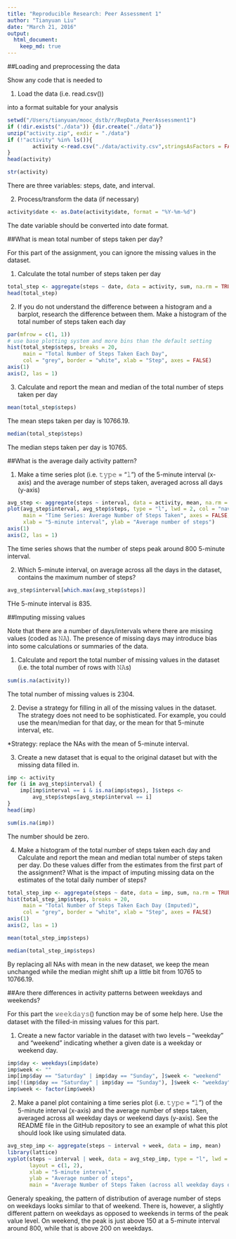 ```yaml
---
title: "Reproducible Research: Peer Assessment 1"
author: "Tianyuan Liu"
date: "March 21, 2016"
output: 
  html_document:
    keep_md: true
---
```


##Loading and preprocessing the data

Show any code that is needed to

1. Load the data (i.e. read.csv())

 into a format suitable for your analysis
```r
setwd("/Users/tianyuan/mooc_dstb/r/RepData_PeerAssessment1")
if (!dir.exists("./data")) {dir.create("./data")}
unzip("activity.zip", exdir = "./data")
if (!"activity" %in% ls()){
        activity <-read.csv("./data/activity.csv",stringsAsFactors = FALSE)
}
head(activity)
```
```r
str(activity)
```

There are three variables: steps, date, and interval.

2. Process/transform the data (if necessary)
```r
activity$date <- as.Date(activity$date, format = "%Y-%m-%d")
```
The date variable should be converted into date format.

##What is mean total number of steps taken per day?

For this part of the assignment, you can ignore the missing values in the dataset.

1. Calculate the total number of steps taken per day

```r
total_step <- aggregate(steps ~ date, data = activity, sum, na.rm = TRUE)
head(total_step)
```

2. If you do not understand the difference between a histogram and a barplot, research the difference between them. Make a histogram of the total number of steps taken each day

```r
par(mfrow = c(1, 1))
# use base plotting system and more bins than the default setting
hist(total_step$steps, breaks = 20, 
     main = "Total Number of Steps Taken Each Day",
     col = "grey", border = "white", xlab = "Step", axes = FALSE)
axis(1)
axis(2, las = 1)
```

3. Calculate and report the mean and median of the total number of steps taken per day

```r
mean(total_step$steps)
```
The mean steps taken per day is 10766.19.

```r
median(total_step$steps)
```
The median steps taken per day is 10765.

##What is the average daily activity pattern?

1. Make a time series plot (i.e. 𝚝𝚢𝚙𝚎 = "𝚕") of the 5-minute interval (x-axis) and the average number of steps taken, averaged across all days (y-axis)

```r
avg_step <- aggregate(steps ~ interval, data = activity, mean, na.rm = TRUE)
plot(avg_step$interval, avg_step$steps, type = "l", lwd = 2, col = "navy",
     main = "Time Series: Average Number of Steps Taken", axes = FALSE,
     xlab = "5-minute interval", ylab = "Average number of steps")
axis(1)
axis(2, las = 1)
```

The time series shows that the number of steps peak around 800 5-minute interval. 

2. Which 5-minute interval, on average across all the days in the dataset, contains the maximum number of steps?

```r
avg_step$interval[which.max(avg_step$steps)]
```
THe 5-minute interval is 835.

##Imputing missing values

Note that there are a number of days/intervals where there are missing values (coded as 𝙽𝙰). The presence of missing days may introduce bias into some calculations or summaries of the data.

1. Calculate and report the total number of missing values in the dataset (i.e. the total number of rows with 𝙽𝙰s)
```r
sum(is.na(activity))
```
The total number of missing values is 2304.

2. Devise a strategy for filling in all of the missing values in the dataset. The strategy does not need to be sophisticated. For example, you could use the mean/median for that day, or the mean for that 5-minute interval, etc.

*Strategy: replace the NAs with the mean of 5-minute interval.

3. Create a new dataset that is equal to the original dataset but with the missing data filled in.

```r
imp <- activity 
for (i in avg_step$interval) {
    imp[imp$interval == i & is.na(imp$steps), ]$steps <- 
        avg_step$steps[avg_step$interval == i]
}
head(imp) 
```

```r
sum(is.na(imp))
```
The number should be zero.

4. Make a histogram of the total number of steps taken each day and Calculate and report the mean and median total number of steps taken per day. Do these values differ from the estimates from the first part of the assignment? What is the impact of imputing missing data on the estimates of the total daily number of steps?

```r
total_step_imp <- aggregate(steps ~ date, data = imp, sum, na.rm = TRUE)
hist(total_step_imp$steps, breaks = 20, 
     main = "Total Number of Steps Taken Each Day (Imputed)",
     col = "grey", border = "white", xlab = "Step", axes = FALSE)
axis(1)
axis(2, las = 1)
```

```r
mean(total_step_imp$steps)
```

```r
median(total_step_imp$steps)
```

By replacing all NAs with mean in the new dataset, we keep the mean unchanged while the median might shift up a little bit from 10765 to 10766.19.

##Are there differences in activity patterns between weekdays and weekends?

For this part the 𝚠𝚎𝚎𝚔𝚍𝚊𝚢𝚜() function may be of some help here. Use the dataset with the filled-in missing values for this part.

1. Create a new factor variable in the dataset with two levels – “weekday” and “weekend” indicating whether a given date is a weekday or weekend day.

```r
imp$day <- weekdays(imp$date)
imp$week <- ""
imp[imp$day == "Saturday" | imp$day == "Sunday", ]$week <- "weekend"
imp[!(imp$day == "Saturday" | imp$day == "Sunday"), ]$week <- "weekday"
imp$week <- factor(imp$week)
```


2. Make a panel plot containing a time series plot (i.e. 𝚝𝚢𝚙𝚎 = "𝚕") of the 5-minute interval (x-axis) and the average number of steps taken, averaged across all weekday days or weekend days (y-axis). See the README file in the GitHub repository to see an example of what this plot should look like using simulated data.
```r
avg_step_imp <- aggregate(steps ~ interval + week, data = imp, mean)
library(lattice)
xyplot(steps ~ interval | week, data = avg_step_imp, type = "l", lwd = 2,
       layout = c(1, 2), 
       xlab = "5-minute interval", 
       ylab = "Average number of steps",
       main = "Average Number of Steps Taken (across all weekday days or weekend days)")
```

Generaly speaking, the pattern of distribution of average number of steps on weekdays looks similar to that of weekend. There is, however, a slightly different pattern on weekdays as opposed to weekends in terms of the peak value level. On weekend, the peak is just above 150 at a 5-minute interval around 800, while that is above 200 on weekdays.